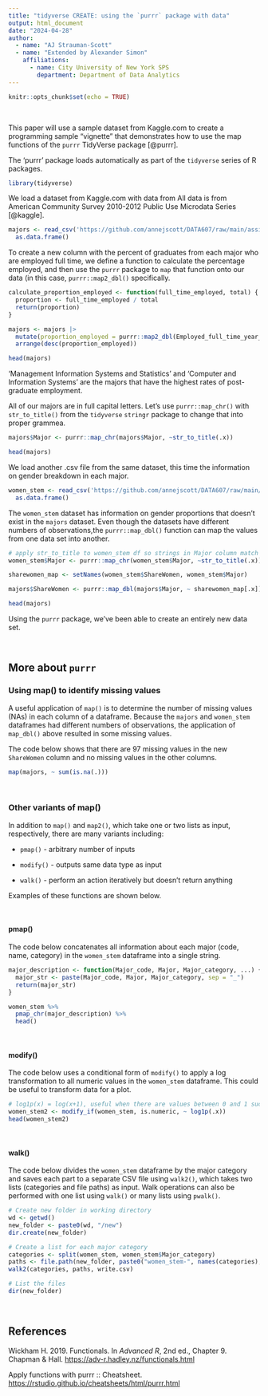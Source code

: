 ```yaml
---
title: "tidyverse CREATE: using the `purrr` package with data"
output: html_document
date: "2024-04-28"
author:
  - name: "AJ Strauman-Scott"
  - name: "Extended by Alexander Simon"  
    affiliations:
      - name: City University of New York SPS
        department: Department of Data Analytics
---
```


```r
knitr::opts_chunk$set(echo = TRUE)
```

<br>

This paper will use a sample dataset from Kaggle.com to create a programming sample “vignette” that demonstrates how to use the map functions of the `purrr` TidyVerse package [@purrr].

The 'purrr' package loads automatically as part of the `tidyverse` series of R packages.

```r
library(tidyverse)
```

We load a dataset from Kaggle.com with data from All data is from American Community Survey 2010-2012 Public Use Microdata Series [@kaggle].

```r
majors <- read_csv('https://github.com/annejscott/DATA607/raw/main/assignments/week9/all-ages.csv', col_names = TRUE, show_col_types = FALSE) |> 
  as.data.frame()
```

To create a new column with the percent of graduates from each major who are employed full time, we define a function to calculate the percentage employed, and then use the `purrr` package to `map` that function onto our data (in this case, `purrr::map2_dbl()` specifically.

```r
calculate_proportion_employed <- function(full_time_employed, total) {
  proportion <- full_time_employed / total
  return(proportion)
}

majors <- majors |> 
  mutate(proportion_employed = purrr::map2_dbl(Employed_full_time_year_round, Total, calculate_proportion_employed)) |> 
  arrange(desc(proportion_employed))

head(majors)
```

'Management Information Systems and Statistics' and 'Computer and Information Systems' are the majors that have the highest rates of post-graduate employment.

All of our majors are in full capital letters. Let's use `purrr::map_chr()` with `str_to_title()` from the `tidyverse` `stringr` package to change that into proper grammea.

```r
majors$Major <- purrr::map_chr(majors$Major, ~str_to_title(.x))

head(majors)
```

We load another .csv file from the same dataset, this time the information on gender breakdown in each major.

```r
women_stem <- read_csv('https://github.com/annejscott/DATA607/raw/main/assignments/week9/women-stem.csv', col_names = TRUE, show_col_types = FALSE) |> 
  as.data.frame()
```

The `women_stem` dataset has information on gender proportions that doesn't exist in the `majors` dataset. Even though the datasets have different numbers of observations,the `purrr::map_dbl()` function can map the values from one data set into another.

```r
# apply str_to_title to women_stem df so strings in Major column match
women_stem$Major <- purrr::map_chr(women_stem$Major, ~str_to_title(.x))

sharewomen_map <- setNames(women_stem$ShareWomen, women_stem$Major)

majors$ShareWomen <- purrr::map_dbl(majors$Major, ~ sharewomen_map[.x])

head(majors)
```

Using the `purrr` package, we've been able to create an entirely new data set.

<br>

## More about `purrr`

### Using map() to identify missing values

A useful application of `map()` is to determine the number of missing values (NAs) in each column of a dataframe. Because the `majors` and `women_stem` dataframes had different numbers of observations, the application of `map_dbl()` above resulted in some missing values.

The code below shows that there are 97 missing values in the new `ShareWomen` column and no missing values in the other columns.

```r
map(majors, ~ sum(is.na(.)))
```

<br>

### Other variants of map()

In addition to `map()` and `map2()`, which take one or two lists as input, respectively, there are many variants including:

-   `pmap()` - arbitrary number of inputs

-   `modify()` - outputs same data type as input

-   `walk()` - perform an action iteratively but doesn't return anything

Examples of these functions are shown below.

<br>

#### pmap()

The code below concatenates all information about each major (code, name, category) in the `women_stem` dataframe into a single string.

```r
major_description <- function(Major_code, Major, Major_category, ...) {
  major_str <- paste(Major_code, Major, Major_category, sep = "_")
  return(major_str)
}

women_stem %>% 
  pmap_chr(major_description) %>% 
  head()
```

<br>

#### modify()

The code below uses a conditional form of `modify()` to apply a log transformation to all numeric values in the `women_stem` dataframe. This could be useful to transform data for a plot.

```r
# log1p(x) = log(x+1), useful when there are values between 0 and 1 such as proportions
women_stem2 <- modify_if(women_stem, is.numeric, ~ log1p(.x))
head(women_stem2)
```

<br>

#### walk()

The code below divides the `women_stem` dataframe by the major category and saves each part to a separate CSV file using `walk2()`, which takes two lists (categories and file paths) as input. Walk operations can also be performed with one list using `walk()` or many lists using `pwalk()`.

```r
# Create new folder in working directory
wd <- getwd()
new_folder <- paste0(wd, "/new")
dir.create(new_folder)

# Create a list for each major category
categories <- split(women_stem, women_stem$Major_category)
paths <- file.path(new_folder, paste0("women_stem-", names(categories), ".csv"))
walk2(categories, paths, write.csv)

# List the files
dir(new_folder)
```

<br>

## References

Wickham H. 2019. Functionals. In *Advanced R*, 2nd ed., Chapter 9. Chapman & Hall. <https://adv-r.hadley.nz/functionals.html>

Apply functions with purrr :: Cheatsheet. <https://rstudio.github.io/cheatsheets/html/purrr.html>

